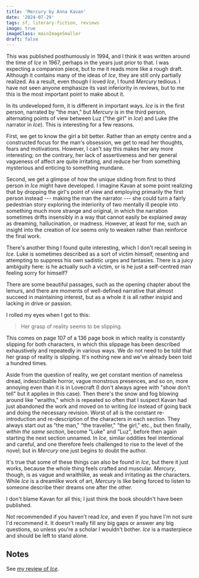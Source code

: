 ```yaml
---
title: 'Mercury by Anna Kavan'
date: '2024-07-29'
tags: sf, literary-fiction, reviews
image: true
imageClass: mainImageSmaller
draft: false
---
```


This was published posthumously in 1994, and I think it was written around the time of _Ice_ in 1967, perhaps in the years just prior to that. I was expecting a companion piece, but to me it reads more like a rough draft. Although it contains many of the ideas of _Ice_, they are still only partially realized. As a result, even though I loved _Ice_, I found _Mercury_ tedious. I have not seen anyone emphasize its vast inferiority in reviews, but to me this is the most important point to make about it.

In its undeveloped form, it is different in important ways. _Ice_ is in the first person, narrated by "the man," but _Mercury_ is in the third person, alternating points of view between Luz ("the girl" in _Ice_) and Luke (the narrator in _Ice_). This is interesting for a few reasons. 

First, we get to know the girl a bit better. Rather than an empty centre and a constructed focus for the man's obsession, we get to read her thoughts, fears and motivations. However, I can't say this makes her any more interesting; on the contrary, her lack of assertiveness and her general vagueness of affect are quite irritating, and reduce her from something mysterious and enticing to something mundane.

Second, we get a glimpse of how the unique sliding from first to third person in _Ice_ might have developed. I imagine Kavan at some point realizing that by dropping the girl's point of view and employing primarily the first person instead --- making the man the narrator --- she could turn a fairly pedestrian story exploring the interiority of two mentally ill people into something much more strange and original, in which the narration sometimes drifts insensibly in a way that cannot easily be explained away as dreaming, hallucination, or madness. However, at least for me, such an insight into the creation of _Ice_ seems only to weaken rather than reinforce the final work.

There's another thing I found quite interesting, which I don't recall seeing in _Ice_. Luke is sometimes described as a sort of victim himself, resenting and attempting to suppress his own sadistic urges and fantasies. There is a juicy ambiguity here: is he actually such a victim, or is he just a self-centred man feeling sorry for himself?

There are some beautiful passages, such as the opening chapter about the lemurs, and there are moments of well-defined narrative that almost succeed in maintaining interest, but as a whole it is all rather insipid and lacking in drive or passion.

I rolled my eyes when I got to this:

> Her grasp of reality seems to be slipping.

This comes on page 107 of a 136 page book in which reality is constantly slipping for both characters, in which this slippage has been described exhaustively and repeatedly in various ways. We do not need to be told that her grasp of reality is slipping. It's nothing new and we've already been told a hundred times.

Aside from the question of reality, we get constant mention of nameless dread, indescribable horror, vague monstrous presences, and so on, more annoying even than it is in Lovecraft (I don't always agree with "show don't tell" but it applies in this case). Then there's the snow and fog blowing around like "wraiths," which is repeated so often that I suspect Kavan had just abandoned the work and moved on to writing _Ice_ instead of going back and doing the necessary revision. Worst of all is the constant re-introduction and re-description of the characters in each section. They always start out as "the man," "the traveller," "the girl," etc., but then finally, _within the same section_, become "Luke" and "Luz", before then again starting the next section unnamed. In _Ice_, similar oddities feel intentional and careful, and one therefore feels challenged to rise to the level of the novel; but in _Mercury_ one just begins to doubt the author.

It's true that some of these things can also be found in _Ice_, but there it just works, because the whole thing feels crafted and muscular. _Mercury_, though, is as vague and wraithlike, as weak and irritating as the characters. While _Ice_ is a dreamlike work of art, _Mercury_ is like being forced to listen to someone describe their dreams one after the other.

I don't blame Kavan for all this; I just think the book shouldn't have been published.

Not recommended if you haven't read _Ice_, and even if you have I'm not sure I'd recommend it. It doesn't really fill any big gaps or answer any big questions, so unless you're a scholar I wouldn't bother. _Ice_ is a masterpiece and should be left to stand alone.

## Notes

See [my review of _Ice_](/ice-by-anna-kavan).